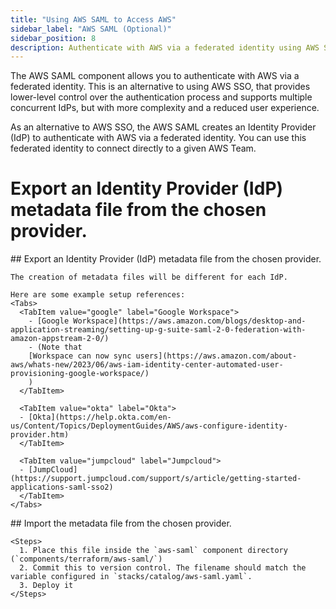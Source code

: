 ```yaml
---
title: "Using AWS SAML to Access AWS"
sidebar_label: "AWS SAML (Optional)"
sidebar_position: 8
description: Authenticate with AWS via a federated identity using AWS SAML.
---
```


<Intro>
  The AWS SAML component allows you to authenticate with AWS via a federated identity. This is an alternative to using AWS SSO, that provides lower-level control over the authentication process and supports multiple concurrent IdPs, but with more complexity and a reduced user experience.
</Intro>

As an alternative to AWS SSO, the AWS SAML creates an Identity Provider (IdP) to authenticate with AWS via a federated
identity. You can use this federated identity to connect directly to a given AWS Team.

# Export an Identity Provider (IdP) metadata file from the chosen provider.

<Steps>
  <Step>
    ## <StepNumber/> Export an Identity Provider (IdP) metadata file from the chosen provider.

    The creation of metadata files will be different for each IdP.

    Here are some example setup references:
    <Tabs>
      <TabItem value="google" label="Google Workspace">
        - [Google Workspace](https://aws.amazon.com/blogs/desktop-and-application-streaming/setting-up-g-suite-saml-2-0-federation-with-amazon-appstream-2-0/)
        - (Note that
        [Workspace can now sync users](https://aws.amazon.com/about-aws/whats-new/2023/06/aws-iam-identity-center-automated-user-provisioning-google-workspace/)
        )
      </TabItem>

      <TabItem value="okta" label="Okta">
      - [Okta](https://help.okta.com/en-us/Content/Topics/DeploymentGuides/AWS/aws-configure-identity-provider.htm)
      </TabItem>

      <TabItem value="jumpcloud" label="Jumpcloud">
      - [JumpCloud](https://support.jumpcloud.com/support/s/article/getting-started-applications-saml-sso2)
      </TabItem>
    </Tabs>

  </Step>

  <Step>
    ## <StepNumber/> Import the metadata file from the chosen provider.

    <Steps>
      1. Place this file inside the `aws-saml` component directory (`components/terraform/aws-saml/`)
      2. Commit this to version control. The filename should match the variable configured in `stacks/catalog/aws-saml.yaml`.
      3. Deploy it
    </Steps>
  </Step>
</Steps>

